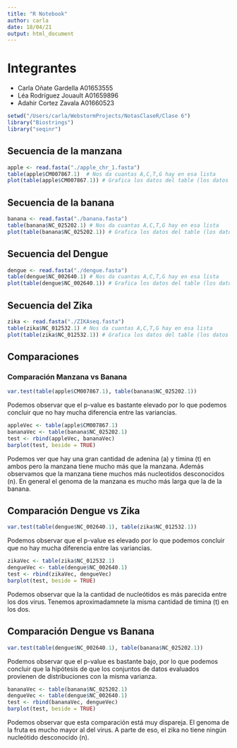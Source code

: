 ```yaml
---
title: "R Notebook"
author: carla
date: 18/04/21
output: html_document
---
```


# Integrantes
- Carla Oñate Gardella A01653555
- Léa Rodríguez Jouault A01659896
- Adahir Cortez Zavala A01660523

```r
setwd("/Users/carla/WebstormProjects/NotasClaseR/Clase 6")
library("Biostrings")
library("seqinr")
```

## Secuencia de la manzana
```r
apple <- read.fasta("./apple_chr_1.fasta")
table(apple$CM007867.1)  # Nos da cuantas A,C,T,G hay en esa lista
plot(table(apple$CM007867.1)) # Grafica los datos del table (los datos de A,C,T,G en x, cantidad en x)
```

## Secuencia de la banana
```r
banana <- read.fasta("./banana.fasta")
table(banana$NC_025202.1) # Nos da cuantas A,C,T,G hay en esa lista
plot(table(banana$NC_025202.1)) # Grafica los datos del table (los datos de A,C,T,G en x, cantidad en x)
```



## Secuencia del Dengue
```r
dengue <- read.fasta("./dengue.fasta")
table(dengue$NC_002640.1) # Nos da cuantas A,C,T,G hay en esa lista
plot(table(dengue$NC_002640.1)) # Grafica los datos del table (los datos de A,C,T,G en x, cantidad en x)
```


## Secuencia del Zika
```r
zika <- read.fasta("./ZIKAseq.fasta")
table(zika$NC_012532.1) # Nos da cuantas A,C,T,G hay en esa lista
plot(table(zika$NC_012532.1)) # Grafica los datos del table (los datos de A,C,T,G en x, cantidad en x)
```

## Comparaciones

### Comparación Manzana vs Banana
```r
var.test(table(apple$CM007867.1), table(banana$NC_025202.1))
```
Podemos observar que el p-value es bastante elevado por lo que podemos concluir que no hay mucha diferencia entre las variancias.

```r
appleVec <- table(apple$CM007867.1)
bananaVec <- table(banana$NC_025202.1)
test <- rbind(appleVec, bananaVec)
barplot(test, beside = TRUE)
```

Podemos ver que hay una gran cantidad de adenina (a) y timina (t) en ambos pero la manzana tiene mucho más que la manzana. Además observamos que la manzana tiene muchos más nucleotidos desconocidos (n). En general el genoma de la manzana es mucho más larga que la de la banana.

## Comparación Dengue vs Zika
```r
var.test(table(dengue$NC_002640.1), table(zika$NC_012532.1))
```

Podemos observar que el p-value es elevado por lo que podemos concluir que no hay mucha diferencia entre las variancias.

```r
zikaVec <- table(zika$NC_012532.1)
dengueVec <- table(dengue$NC_002640.1)
test <- rbind(zikaVec, dengueVec)
barplot(test, beside = TRUE)
```


Podemos observar que la la cantidad de nucleótidos es más parecida entre los dos virus. Tenemos aproximadamnete la misma cantidad de timina (t) en los dos.

## Comparación Dengue vs Banana
```r
var.test(table(dengue$NC_002640.1), table(banana$NC_025202.1))
```

Podemos observar que el p-value es bastante bajo, por lo que podemos concluir que la hipótesis de que los conjuntos de datos evaluados provienen de distribuciones con la misma varianza.

```r
bananaVec <- table(banana$NC_025202.1)
dengueVec <- table(dengue$NC_002640.1)
test <- rbind(bananaVec, dengueVec)
barplot(test, beside = TRUE)
```


Podemos observar que esta comparación está muy dispareja. El genoma de la fruta es mucho mayor al del virus. A parte de eso, el zika no tiene ningún nucleótido desconocido (n).
